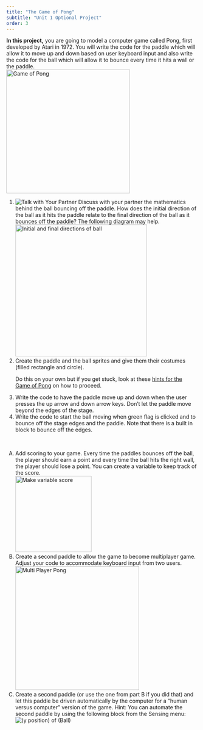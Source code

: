 ```yaml
---
title: "The Game of Pong"
subtitle: "Unit 1 Optional Project"
order: 3
---
```


::: learn
<strong>In this project,</strong> you are going to model a computer game called Pong, first developed by Atari in 1972. You will write the code for the paddle which will allow it to move up and down based on user keyboard input and also write the code for the ball which will allow it to bounce every time it hits a wall or the paddle.<br /> <img src="/img/1-introduction/Pong_img/pongAnimation.gif" title="Game of Pong" alt="Game of Pong" class="indent" width="325"/>
:::

::: {#first .forYouToDo}
<ol>

<!--<li>Play with the program <a href="http://snap.berkeley.edu/snapsource/snap.html#present:Username=bjcsolutions&ProjectName=U1L5Pong_Teacher&hideControls" target="_blank"> linked here </a>to get a feel how the game works. Use the up and down arrow keys to move the paddle. The initial angle at which the ball starts is random, so if it is not to your liking, you can reload the page for a different initial angle.</li>-->

<li><img src="/img/icons/talk-with-your-partner.png" title="Talk with Your Partner" alt="Talk with Your Partner" class="imageRight"/> Discuss with your partner the mathematics behind the ball bouncing off the paddle. How does the initial direction of the ball as it hits the paddle relate to the final direction of the ball as it bounces off the paddle? The following diagram may help. <br /> <img src="/img/1-introduction/Pong_img/Bounce.png" title="Initial and final directions of ball" alt="Initial and final directions of ball" class="indent" height="346"/></li>

<li>Create the paddle and the ball sprites and give them their costumes (filled rectangle and circle).</li>

::: sidenote
Do this on your own but if you get stuck, look at these <a href="/1-introduction/optional-projects/3b-pong-hints.html" target="_blank" title="Hints for the Game of Pong">hints for the Game of Pong</a> on how to proceed.
:::

<li>Write the code to have the paddle move up and down when the user presses the up arrow and down arrow keys. Don't let the paddle move beyond the edges of the stage.</li>

<li>Write the code to start the ball moving when green flag is clicked and to bounce off the stage edges and the paddle. Note that there is a built in block to bounce off the edges.</li>

</ol>

 
:::

::: takeItFurther
<ol type="A">

<li>Add scoring to your game. Every time the paddles bounces off the ball, the player should earn a point and every time the ball hits the right wall, the player should lose a point. You can create a variable to keep track of the score.<br /> <img src="/img/1-introduction/Pong_img/ScoreVariable.png" title="Make variable score" alt="Make variable score" class="indent" height="200"/></li>

<li>Create a second paddle to allow the game to become multiplayer game. Adjust your code to accommodate keyboard input from two users.<br /> <img src="/img/1-introduction/Pong_img/TwoPlayer.png" title="Multi Player Pong" alt="Multi Player Pong" class="indent" width="325"/></li>

<li>Create a second paddle (or use the one from part B if you did that) and let this paddle be driven automatically by the computer for a "human versus computer" version of the game. Hint: You can automate the second paddle by using the following block from the Sensing menu:<br /> <img src="/img/1-introduction/Pong_img/yPositionofBallSensing.png" title="(y position) of (Ball)" alt="(y position) of (Ball)" class="indent"/></li>

<!--<li> You may notice that sometimes when the ball hits the paddle at a steep angle, the ball gets “trapped”. Why do you think this is so?  Which part of your code is responsible for this?  Can you improve your code so that this does not happen?</li>-->

</ol>
:::

</body>

</html>
